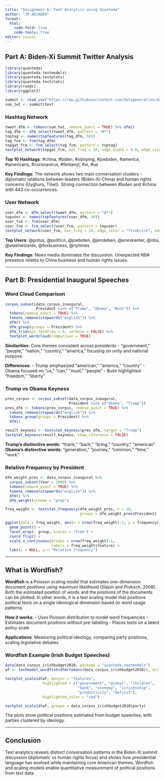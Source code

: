 ```yaml
---
title: "Assignment 6: Text Analytics using Quanteda"
author: "JP ADJADEH"
format: 
  html:
    code-fold: true
    code-tools: true
editor: visual
---
```


## Part A: Biden-Xi Summit Twitter Analysis

```r
library(quanteda)
library(quanteda.textmodels)
library(quanteda.textplots)
library(quanteda.textstats)
library(readr)
library(ggplot2)
```

```r
summit <- read_csv("https://raw.githubusercontent.com/datageneration/datamethods/master/textanalytics/summit_11162021.csv")
sum_twt <- summit$text
```

### Hashtag Network

```r
tweet_dfm <- tokens(sum_twt, remove_punct = TRUE) %>% dfm()
tag_dfm <- dfm_select(tweet_dfm, pattern = "#*")
toptag <- names(topfeatures(tag_dfm, 50))
tag_fcm <- fcm(tag_dfm)
topgat_fcm <- fcm_select(tag_fcm, pattern = toptag)
textplot_network(topgat_fcm, min_freq = 50, edge_alpha = 0.8, edge_size = 1)
```

**Top 10 Hashtags**: #china, #biden, #xijinping, #joebiden, #america, #americans, #coronavirus, #fentanyl, #xi, #us

**Key Findings**: The network shows two main conversation clusters - diplomatic relations between leaders (Biden-Xi-China) and human rights concerns (Uyghurs, Tibet). Strong connection between #biden and #china with 443 co-occurrences.

### User Network

```r
user_dfm <- dfm_select(tweet_dfm, pattern = "@*")
topuser <- names(topfeatures(user_dfm, 50))
user_fcm <- fcm(user_dfm)
user_fcm <- fcm_select(user_fcm, pattern = topuser)
textplot_network(user_fcm, min_freq = 20, edge_color = "firebrick", edge_alpha = 0.8, edge_size = 1)
```

**Top Users**: @potus, @politico, @joebiden, @jendeben, @eneskanter, @nba, @washwizards, @foxbusiness, @nytimes

**Key Findings**: News media dominates the discussion. Unexpected NBA presence relates to China business and human rights issues.

------------------------------------------------------------------------

## Part B: Presidential Inaugural Speeches

### Word Cloud Comparison

```r
corpus_subset(data_corpus_inaugural, 
              President %in% c("Trump", "Obama", "Bush")) %>%
  tokens(remove_punct = TRUE) %>%
  tokens_remove(stopwords("english")) %>%
  dfm() %>%
  dfm_group(groups = President) %>%
  dfm_trim(min_termfreq = 5, verbose = FALSE) %>%
  textplot_wordcloud(comparison = TRUE)
```

**Similarities**: Core themes consistent across presidents - "government," "people," "nation," "country," "america," focusing on unity and national purpose.

**Differences**: - Trump emphasized "american," "america," "country" - Obama focused on "us," "can," "must," "people" - Bush highlighted "freedom," "liberty"

### Trump vs Obama Keyness

```r
pres_corpus <- corpus_subset(data_corpus_inaugural, 
                             President %in% c("Obama", "Trump"))
pres_dfm <- tokens(pres_corpus, remove_punct = TRUE) %>%
  tokens_remove(stopwords("english")) %>%
  tokens_group(groups = President) %>%
  dfm()

result_keyness <- textstat_keyness(pres_dfm, target = "Trump")
textplot_keyness(result_keyness, show_reference = FALSE)
```

**Trump's distinctive words**: "thank," "back," "bring," "country," "american"\
**Obama's distinctive words**: "generation," "journey," "common," "time," "work"

### Relative Frequency by President

```r
dfm_weight_pres <- data_corpus_inaugural %>%
  corpus_subset(Year > 2000) %>%
  tokens(remove_punct = TRUE) %>%
  tokens_remove(stopwords("english")) %>%
  dfm() %>%
  dfm_weight(scheme = "prop")

freq_weight <- textstat_frequency(dfm_weight_pres, n = 10, 
                                  groups = dfm_weight_pres$President)

ggplot(data = freq_weight, aes(x = nrow(freq_weight):1, y = frequency)) +
  geom_point() +
  facet_wrap(~ group, scales = "free") +
  coord_flip() +
  scale_x_continuous(breaks = nrow(freq_weight):1,
                     labels = freq_weight$feature) +
  labs(x = NULL, y = "Relative frequency")
```

------------------------------------------------------------------------

## What is Wordfish?

**Wordfish** is a Poisson scaling model that estimates one-dimension document positions using maximum likelihood (Slapin and Proksch, 2008). Both the estimated position of words and the positions of the documents can be plotted. In other words, it is a text scaling model that positions political texts on a single ideological dimension based on word usage patterns.

**How it works**: - Uses Poisson distribution to model word frequencies - Estimates document positions without pre-labeling - Places texts on a latent policy scale

**Applications**: Measuring political ideology, comparing party positions, scaling legislative debates

### Wordfish Example (Irish Budget Speeches)

```r
data(data_corpus_irishbudget2010, package = "quanteda.textmodels")
wf <- textmodel_wordfish(dfm(tokens(data_corpus_irishbudget2010)), dir = c(6, 5))

textplot_scale1d(wf, margin = "features", 
                 highlighted = c("government", "global", "children", 
                                 "bank", "economy", "citizenship",
                                 "productivity", "deficit"), 
                 highlighted_color = "red")
```

```r
textplot_scale1d(wf, groups = data_corpus_irishbudget2010$party)
```

The plots show political positions estimated from budget speeches, with parties clustered by ideology.

------------------------------------------------------------------------

## Conclusion

Text analytics reveals distinct conversation patterns in the Biden-Xi summit discussion (diplomatic vs human rights focus) and shows how presidential language has evolved while maintaining core American themes. Wordfish and scaling models enable quantitative measurement of political positions from text data.
